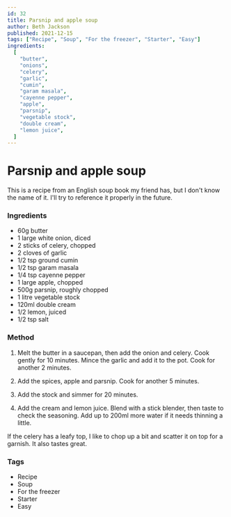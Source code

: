 ```yaml
---
id: 32
title: Parsnip and apple soup
author: Beth Jackson
published: 2021-12-15
tags: ["Recipe", "Soup", "For the freezer", "Starter", "Easy"]
ingredients:
  [
    "butter",
    "onions",
    "celery",
    "garlic",
    "cumin",
    "garam masala",
    "cayenne pepper",
    "apple",
    "parsnip",
    "vegetable stock",
    "double cream",
    "lemon juice",
  ]
---
```


# Parsnip and apple soup

<BlogTextWrapper>

This is a recipe from an English soup book my friend has, but I don't know the name of it. I'll try to reference it properly in the future.

</BlogTextWrapper>

<BlogTextWrapper>

### Ingredients

- 60g butter
- 1 large white onion, diced
- 2 sticks of celery, chopped
- 2 cloves of garlic
- 1/2 tsp ground cumin
- 1/2 tsp garam masala
- 1/4 tsp cayenne pepper
- 1 large apple, chopped
- 500g parsnip, roughly chopped
- 1 litre vegetable stock
- 120ml double cream
- 1/2 lemon, juiced
- 1/2 tsp salt

</BlogTextWrapper>

<BlogTextWrapper>

### Method

1. Melt the butter in a saucepan, then add the onion and celery. Cook gently for 10 minutes. Mince the garlic and add it to the pot. Cook for another 2 minutes.

<Timer inputHours={0} inputMinutes={10} inputSeconds={0} />

2. Add the spices, apple and parsnip. Cook for another 5 minutes.

<Timer inputHours={0} inputMinutes={5} inputSeconds={0} />

3. Add the stock and simmer for 20 minutes.

<Timer inputHours={0} inputMinutes={20} inputSeconds={0} />

4. Add the cream and lemon juice. Blend with a stick blender, then taste to check the seasoning. Add up to 200ml more water if it needs thinning a little.

If the celery has a leafy top, I like to chop up a bit and scatter it on top for a garnish. It also tastes great.

</BlogTextWrapper>

<BlogTextWrapper>

### Tags

- Recipe
- Soup
- For the freezer
- Starter
- Easy

</BlogTextWrapper>
